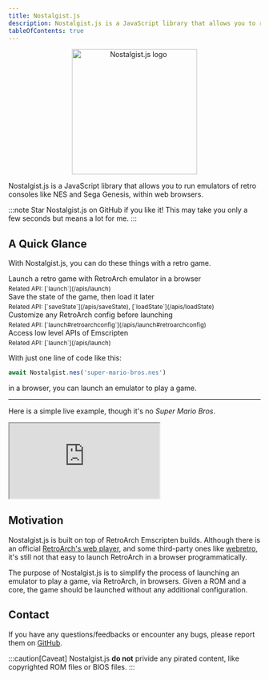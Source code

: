 ```yaml
---
title: Nostalgist.js
description: Nostalgist.js is a JavaScript library that allows you to run emulators of retro consoles within web browsers.
tableOfContents: true
---
```


<p align="center">
  <Image alt="Nostalgist.js logo" src={logo} width="250" height="250"></Image>
</p>

Nostalgist.js is a JavaScript library that allows you to run emulators of retro consoles like NES and Sega Genesis, within web browsers.

:::note
Star Nostalgist.js on GitHub if you like it! This may take you only a few seconds but means a lot for me.
:::

## A Quick Glance

With Nostalgist.js, you can do these things with a retro game.

<CardGrid>
	<Card title="Launch" icon="rocket">
		Launch a retro game with RetroArch emulator in a browser
    <div style="font-size: 12px; margin-top: 4px;">
      Related API:
      [`launch`](/apis/launch)
    </div>
	</Card>
	<Card title="Save & Load" icon="random">
		Save the state of the game, then load it later
    <div style="font-size: 12px; margin-top: 4px;">
      Related API:
      [`saveState`](/apis/saveState), [`loadState`](/apis/loadState)
    </div>
	</Card>
	<Card title="Customize" icon="setting">
		Customize any RetroArch config before launching
    <div style="font-size: 12px; margin-top: 4px;">
      Related API:
      [`launch#retroarchconfig`](/apis/launch#retroarchconfig)
    </div>
	</Card>
	<Card title="Hack" icon="puzzle">
		Access low level APIs of Emscripten
    <div style="font-size: 12px; margin-top: 4px;">
      Related API:
      [`launch`](/apis/launch)
    </div>
	</Card>
</CardGrid>

With just one line of code like this:
```js
await Nostalgist.nes('super-mario-bros.nes')
```
in a browser, you can launch an emulator to play a game.

---

Here is a simple live example, though it's no *Super Mario Bros*.
<iframe class="playground-iframe" src="https://stackblitz.com/edit/js-tmcmfa?file=index.js" style="aspect-ratio: 5/3;"></iframe>

## Motivation
Nostalgist.js is built on top of RetroArch Emscripten builds. Although there is an official [RetroArch's web player](https://web.libretro.com/), and some third-party ones like [webretro](https://binbashbanana.github.io/webretro/), it's still not that easy to launch RetroArch in a browser programmatically.

The purpose of Nostalgist.js is to simplify the process of launching an emulator  to play a game, via RetroArch, in browsers. Given a ROM and a core, the game should be launched without any additional configuration.

## Contact
If you have any questions/feedbacks or encounter any bugs, please report them on [GitHub](https://github.com/arianrhodsandlot/nostalgist).

:::caution[Caveat]
Nostalgist.js **do not** privide any pirated content, like copyrighted ROM files or BIOS files.
:::

